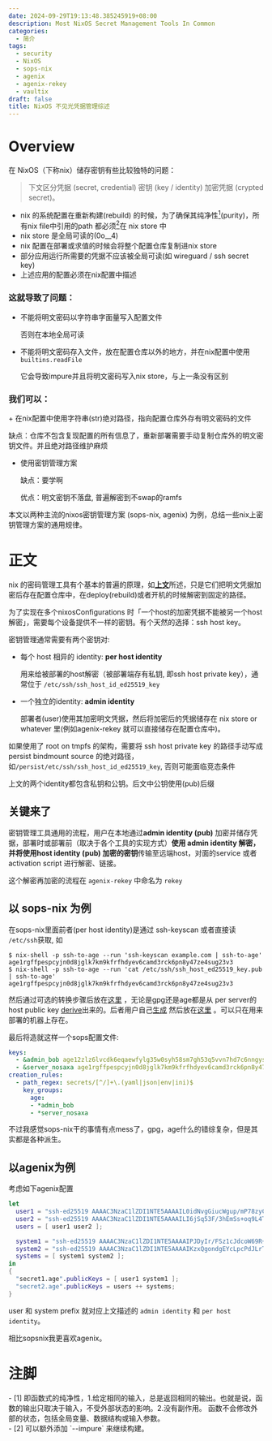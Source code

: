 ```yaml
---
date: 2024-09-29T19:13:48.385245919+08:00
description: Most NixOS Secret Management Tools In Common
categories:
  - 简介
tags:
  - security
  - NixOS
  - sops-nix
  - agenix
  - agenix-rekey
  - vaultix
draft: false
title: NixOS 不见光凭据管理综述
---
```


# Overview
在 NixOS（下称nix）储存密钥有些比较独特的问题：

> 下文区分凭据 (secret, credential) 密钥 (key / identity) 加密凭据 (crypted secret)。

+ nix 的系统配置在重新构建(rebuild) 的时候，为了确保其纯净性[<sup>1</sup>](#refer-1)(purity)，所有nix file中引用的path 都必须[<sup>2</sup>](#refer-2)在 nix store 中
+ nix store 是全局可读的(0o__4)
+ nix 配置在部署或求值的时候会将整个配置仓库复制进nix store
+ 部分应用运行所需要的凭据不应该被全局可读(如 wireguard / ssh secret key)
+ 上述应用的配置必须在nix配置中描述



### 这就导致了问题：

+ 不能将明文密码以字符串字面量写入配置文件

  否则在本地全局可读
+ 不能将明文密码存入文件，放在配置仓库以外的地方，并在nix配置中使用 `builtins.readFile`
  
  它会导致impure并且将明文密码写入nix store，与上一条没有区别

### 我们可以：

<div id="point"/>
+ 在nix配置中使用字符串(str)绝对路径，指向配置仓库外存有明文密码的文件

  缺点：仓库不包含复现配置的所有信息了，重新部署需要手动复制仓库外的明文密钥文件。并且绝对路径维护麻烦

+ 使用密钥管理方案

  缺点：要学啊

  优点：明文密钥不落盘, 普遍解密到不swap的ramfs

本文以两种主流的nixos密钥管理方案 (sops-nix, agenix) 为例，总结一些nix上密钥管理方案的通用规律。

# 正文


nix 的密码管理工具有个基本的普遍的原理，如[**上文**](#point)所述，只是它们把明文凭据加密后存在配置仓库中，在deploy(rebuild)或者开机的时候解密到固定的路径。

为了实现在多个nixosConfigurations 时「一个host的加密凭据不能被另一个host解密」，需要每个设备提供不一样的密钥。有个天然的选择：ssh host key。

密钥管理通常需要有两个密钥对:

+ 每个 host 相异的 identity: **per host identity**

  用来给被部署的host解密（被部署端存有私钥, 即ssh host private key），通常位于 `/etc/ssh/ssh_host_id_ed25519_key`

+ 一个独立的identity: **admin identity**

  部署者(user)使用其加密明文凭据，然后将加密后的凭据储存在 nix store or whatever 里(例如agenix-rekey 就可以直接储存在配置仓库中)。

<Emph type="info">如果使用了 root on tmpfs 的架构，需要将 ssh host private key 的路径手动写成 persist bindmount source 的绝对路径，如`/persist/etc/ssh/ssh_host_id_ed25519_key`, 否则可能面临竞态条件</Emph>

上文的两个identity都包含私钥和公钥。后文中公钥使用(pub)后缀

## 关键来了

密钥管理工具通用的流程，用户在本地通过**admin identity (pub)** 加密并储存凭据，部署时或部署前（取决于各个工具的实现方式）**使用 admin identity 解密，并将使用host identity (pub) 加密的密钥**传输至远端host，对面的service 或者activation script 进行解密、链接。

这个解密再加密的流程在 `agenix-rekey` 中命名为 `rekey`

## 以 sops-nix 为例

在sops-nix里面前者(per host identity)是通过 ssh-keyscan 或者直接读 `/etc/ssh`获取, 如

```console
$ nix-shell -p ssh-to-age --run 'ssh-keyscan example.com | ssh-to-age'
age1rgffpespcyjn0d8jglk7km9kfrfhdyev6camd3rck6pn8y47ze4sug23v3
$ nix-shell -p ssh-to-age --run 'cat /etc/ssh/ssh_host_ed25519_key.pub | ssh-to-age'
age1rgffpespcyjn0d8jglk7km9kfrfhdyev6camd3rck6pn8y47ze4sug23v3
```

然后通过可选的转换步骤后放在[这里](https://github.com/Mic92/sops-nix/blob/127a96f49ddc377be6ba76964411bab11ae27803/README.md?plain=1#L249) ，无论是gpg还是age都是从 per server的host public key [derive](https://github.com/Mic92/sops-nix/blob/127a96f49ddc377be6ba76964411bab11ae27803/README.md?plain=1#L222)出来的。后者用户自己[生成](https://github.com/Mic92/sops-nix/blob/127a96f49ddc377be6ba76964411bab11ae27803/README.md?plain=1#L118) 然后放在[这里](https://github.com/Mic92/sops-nix/blob/127a96f49ddc377be6ba76964411bab11ae27803/README.md?plain=1#L248) 。可以只在用来部署的机器上存在。

最后将造就这样一个sops配置文件:

```yaml title=".sops.yaml"
keys:
  - &admin_bob age12zlz6lvcdk6eqaewfylg35w0syh58sm7gh53q5vvn7hd7c6nngyseftjxl
  - &server_nosaxa age1rgffpespcyjn0d8jglk7km9kfrfhdyev6camd3rck6pn8y47ze4sug23v3
creation_rules:
  - path_regex: secrets/[^/]+\.(yaml|json|env|ini)$
    key_groups:
      age:
      - *admin_bob
      - *server_nosaxa
```

不过我感觉sops-nix干的事情有点mess了，gpg，age什么的错综复杂，但是其实都是各种派生。

## 以agenix为例

考虑如下agenix配置

```nix title="secrets.nix"
let
  user1 = "ssh-ed25519 AAAAC3NzaC1lZDI1NTE5AAAAIL0idNvgGiucWgup/mP78zyC23uFjYq0evcWdjGQUaBH";
  user2 = "ssh-ed25519 AAAAC3NzaC1lZDI1NTE5AAAAILI6jSq53F/3hEmSs+oq9L4TwOo1PrDMAgcA1uo1CCV/";
  users = [ user1 user2 ];

  system1 = "ssh-ed25519 AAAAC3NzaC1lZDI1NTE5AAAAIPJDyIr/FSz1cJdcoW69R+NrWzwGK/+3gJpqD1t8L2zE";
  system2 = "ssh-ed25519 AAAAC3NzaC1lZDI1NTE5AAAAIKzxQgondgEYcLpcPdJLrTdNgZ2gznOHCAxMdaceTUT1";
  systems = [ system1 system2 ];
in
{
  "secret1.age".publicKeys = [ user1 system1 ];
  "secret2.age".publicKeys = users ++ systems;
}
```

user 和 system prefix 就对应上文描述的 `admin identity` 和 `per host identity`。

相比sopsnix我更喜欢agenix。


# 注脚

<div id="refer-1"/>
- [1] 即函数式的纯净性，1.给定相同的输入，总是返回相同的输出。也就是说，函数的输出只取决于输入，不受外部状态的影响。2.没有副作用。 函数不会修改外部的状态，包括全局变量、数据结构或输入参数。

<div id="refer-2"/>
- [2] 可以额外添加 `--impure` 来继续构建。
